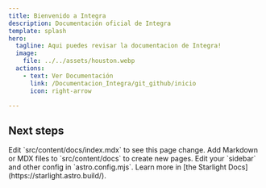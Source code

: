 ```yaml
---
title: Bienvenido a Integra
description: Documentación oficial de Integra
template: splash
hero:
  tagline: Aqui puedes revisar la documentacion de Integra!
  image:
    file: ../../assets/houston.webp
  actions:
    - text: Ver Documentación
      link: /Documentacion_Integra/git_github/inicio
      icon: right-arrow

---
```



## Next steps

<CardGrid stagger>
	<Card title="Update content" icon="pencil">
		Edit `src/content/docs/index.mdx` to see this page change.
	</Card>
	<Card title="Add new content" icon="add-document">
		Add Markdown or MDX files to `src/content/docs` to create new pages.
	</Card>
	<Card title="Configure your site" icon="setting">
		Edit your `sidebar` and other config in `astro.config.mjs`.
	</Card>
	<Card title="Read the docs" icon="open-book">
		Learn more in [the Starlight Docs](https://starlight.astro.build/).
	</Card>
</CardGrid>
